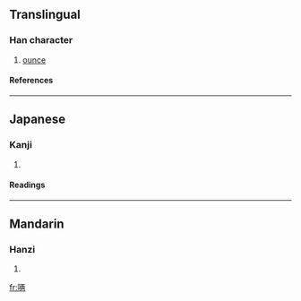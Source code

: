 {{see|啢}}

==Translingual==
===Han character===
{{Han char|rn=30|rad=口|as=07|sn=10|four=|canj=口一人月 (RMOB)}}
# [[ounce]]
====References====
{{Han ref|kx=0193.051|hdz=10627.040|uh=5521|ud=21793}}
----
==Japanese==
===Kanji===
{{ja-kanji|grade=|rs=口07}}
# {{defn|Japanese}} 
====Readings====
{{ja-readings|on=[[りょう]] (ryō)|kun=}}
----
==Mandarin==
===Hanzi===
{{cmn-hanzi|tra=啢|pin=[[liǎng]] ([[liang3]])|wg=liang<sup>3</sup>}}
# {{defn|Mandarin}}

[[fr:唡]]